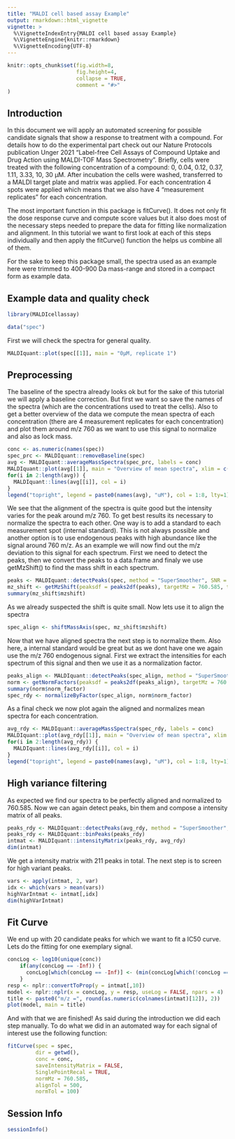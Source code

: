 ```yaml
---
title: "MALDI cell based assay Example"
output: rmarkdown::html_vignette
vignette: >
  %\VignetteIndexEntry{MALDI cell based assay Example}
  %\VignetteEngine{knitr::rmarkdown}
  %\VignetteEncoding{UTF-8}
---
```


```r
knitr::opts_chunk$set(fig.width=8, 
                      fig.height=4,
                      collapse = TRUE,
                      comment = "#>"
)
```


## Introduction

In this document we will apply an automated screening for possible candidate signals that show a response to treatment with a compound.
For details how to do the experimental part check out our Nature Protocols publication Unger 2021 "Label-free Cell Assays of Compound Uptake and Drug Action using MALDI-TOF Mass Spectrometry".
Briefly, cells were treated with the following concentration of a compound: 0, 0.04, 0.12, 0.37, 1.11, 3.33, 10, 30 µM.
After incubation the cells were washed, transferred to a MALDI target plate and matrix was applied.
For each concentration 4 spots were applied which means that we also have 4 "measurement replicates" for each concentration.

The most important function in this package is fitCurve(). It does not only fit the dose response curve and compute score values but it also does most of the necessary steps needed to prepare the data for fitting like normalization and alignment. In this tutorial we want to first look at each of this steps individually and then apply the fitCurve() function the helps us combine all of them.

For the sake to keep this package small, the spectra used as an example here were trimmed to 400-900 Da mass-range and stored in a compact form as example data.

## Example data and quality check

```r
library(MALDIcellassay)
```

```r
data("spec")
```

First we will check the spectra for general quality.
```r
MALDIquant::plot(spec[[1]], main = "0µM, replicate 1")
```

## Preprocessing

The baseline of the spectra already looks ok but for the sake of this tutorial we will apply a baseline correction.
But first we want so save the names of the spectra (which are the concentrations used to treat the cells).
Also to get a better overview of the data we compute the mean spectra of each concentration (there are 4 measurement replicates for each concentration) and plot them around m/z 760 as we want to use this signal to normalize and also as lock mass.

```r
conc <- as.numeric(names(spec))
spec_prc <- MALDIquant::removeBaseline(spec)
avg <- MALDIquant::averageMassSpectra(spec_prc, labels = conc)
MALDIquant::plot(avg[[1]], main = "Overview of mean spectra", xlim = c(755, 765))
for(i in 2:length(avg)) {
  MALDIquant::lines(avg[[i]], col = i)
}
legend("topright", legend = paste0(names(avg), "uM"), col = 1:8, lty=1)
```
We see that the alignment of the spectra is quite good but the intensity varies for the peak around m/z 760.
To get best results its necessary to normalize the spectra to each other. 
One way is to add a standard to each measurement spot (internal standard).
This is not always possible and another option is to use endogenous peaks with high abundance like the signal around 760 m/z.
As an example we will now find out the m/z deviation to this signal for each spectrum.
First we need to detect the peaks, then we convert the peaks to a data.frame and finaly we use getMzShift() to find the mass shift in each spectrum.

```r
peaks <- MALDIquant::detectPeaks(spec, method = "SuperSmoother", SNR = 3)
mz_shift <- getMzShift(peaksdf = peaks2df(peaks), targetMz = 760.585, tol = 500)
summary(mz_shift$mzshift)

```
As we already suspected the shift is quite small. Now lets use it to align the spectra
```r
spec_align <- shiftMassAxis(spec, mz_shift$mzshift)

```
Now that we have aligned spectra the next step is to normalize them. 
Also here, a internal standard would be great but as we dont have one we again use the m/z 760 endogenous signal.
First we extract the intensities for each spectrum of this signal and then we use it as a normalization factor.
```r
peaks_align <- MALDIquant::detectPeaks(spec_align, method = "SuperSmoother", SNR = 3)
norm <- getNormFactors(peaksdf = peaks2df(peaks_align), targetMz = 760.585, tol = 100)
summary(norm$norm_factor)
spec_rdy <- normalizeByFactor(spec_align, norm$norm_factor)

```
As a final check we now plot again the aligned and normalizes mean spectra for each concentration.

```r
avg_rdy <- MALDIquant::averageMassSpectra(spec_rdy, labels = conc)
MALDIquant::plot(avg_rdy[[1]], main = "Overview of mean spectra", xlim = c(755, 765))
for(i in 2:length(avg_rdy)) {
  MALDIquant::lines(avg_rdy[[i]], col = i)
}
legend("topright", legend = paste0(names(avg), "uM"), col = 1:8, lty=1)
```

## High variance filtering

As expected we find our spectra to be perfectly aligned and normalized to 760.585.
Now we can again detect peaks, bin them and compose a intensity matrix of all peaks.
```r
peaks_rdy <- MALDIquant::detectPeaks(avg_rdy, method = "SuperSmoother", SNR = 3)
peaks_rdy <- MALDIquant::binPeaks(peaks_rdy)
intmat <- MALDIquant::intensityMatrix(peaks_rdy, avg_rdy)
dim(intmat)
```
We get a intensity matrix with 211 peaks in total. The next step is to screen for high variant peaks.
```r
vars <- apply(intmat, 2, var)
idx <- which(vars > mean(vars))
highVarIntmat <- intmat[,idx]
dim(highVarIntmat)
```

## Fit Curve

We end up with 20 candidate peaks for which we want to fit a IC50 curve.
Lets do the fitting for one exemplary signal.
```r
concLog <- log10(unique(conc))
    if(any(concLog == -Inf)) {
      concLog[which(concLog == -Inf)] <- (min(concLog[which(!concLog == -Inf)])-1)
    }
resp <- nplr::convertToProp(y = intmat[,10])
model <- nplr::nplr(x = concLog, y = resp, useLog = FALSE, npars = 4)
title <- paste0("m/z =", round(as.numeric(colnames(intmat)[12]), 2))
plot(model, main = title)
```
And with that we are finished!
As said during the introduction we did each step manually. 
To do what we did in an automated way for each signal of interest use the following function:
```r
fitCurve(spec = spec,
         dir = getwd(),
         conc = conc, 
         saveIntensityMatrix = FALSE, 
         SinglePointRecal = TRUE, 
         normMz = 760.585, 
         alignTol = 500, 
         normTol = 100)
```

## Session Info

```r
sessionInfo()
```
